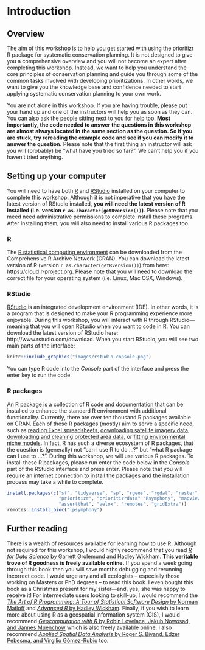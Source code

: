 # Introduction

## Overview {#overview}

The aim of this workshop is to help you get started with using the prioritizr R package for systematic conservation planning. It is not designed to give you a comprehensive overview and you will not become an expert after completing this workshop. Instead, we want to help you understand the core principles of conservation planning and guide you through some of the common tasks involved with developing prioritizations. In other words, we want to give you the knowledge base and confidence needed to start applying systematic conservation planning to your own work.

You are not alone in this workshop. If you are having trouble, please put your hand up and one of the instructors will help you as soon as they can. You can also ask the people sitting next to you for help too. **Most importantly, the code needed to answer the questions in this workshop are almost always located in the same section as the question. So if you are stuck, try rereading the example code and see if you can modify it to answer the question.** Please note that the first thing an instructor will ask you will (probably) be "what have you tried so far?". We can't help you if you haven't tried anything.

## Setting up your computer {#setup}

You will need to have both [R](https://www.r-project.org) and [RStudio](https://www.rstudio.com/) installed on your computer to complete this workshop. Although it is not imperative that you have the latest version of RStudio installed, **you will need the latest version of R installed (i.e. version `r as.character(getRversion())`)**. Please note that you meed need administrative permissions to complete install these programs. After installing them, you will also need to install various R packages too.

### R {#r}

The [R statistical computing environment](https://www.r-project.org) can be downloaded from the Comprehensive R Archive Network (CRAN). You can download the latest version of R (version `r as.character(getRversion())`) from here: https://cloud.r-project.org. Please note that you will need to download the correct file for your operating system (i.e. Linux, Mac OSX, Windows).

### RStudio {#rstudio}

[RStudio](https://www.rstudio.com) is an integrated development environment (IDE). In other words, it is a program that is designed to make your R programming experience more enjoyable. During this workshop, you will interact with R through RStudio---meaning that you will open RStudio when you want to code in R. You can download the latest version of RStudio here: http://www.rstudio.com/download. When you start RStudio, you will see two main parts of the interface:

```r
knitr::include_graphics("images/rstudio-console.png")
```

You can type R code into the _Console_ part of the interface and press the enter key to run the code.

### R packages {#r-packages}

An R package is a collection of R code and documentation that can be installed to enhance the standard R environment with additional functionality. Currently, there are over ten thousand R packages available on CRAN. Each of these R packages (mostly) aim to serve a specific need, such as [reading Excel spreadsheets](https://cran.r-project.org/web/packages/readxl/index.html), [downloading satellite imagery data](https://cran.r-project.org/web/packages/MODIStsp/index.html), [downloading and cleaning protected area data](https://cran.r-project.org/web/packages/wdpar/index.html), or [fitting environmental niche models](https://cran.r-project.org/web/packages/ENMeval/index.html). In fact, R has such a diverse ecosystem of R packages, that the question is (generally) not "can I use R to do ...?" but "what R package can I use to ...?". During this workshop, we will use various R packages. To install these R packages, please run enter the code below in the _Console_ part of the RStudio interface and press enter. Please note that you will require an internet connection to install the packages and the installation process may take a while to complete.

```r
install.packages(c("sf", "tidyverse", "sp", "rgeos", "rgdal", "raster", "units",
                   "prioritizr", "prioritizrdata" "Rsymphony", "mapview",
                   "assertthat", "velox", "remotes", "gridExtra"))
remotes::install_bioc("lpsymphony")
```

## Further reading {#further-reading}

There is a wealth of resources available for learning how to use R. Although not required for this workshop, I would highly recommend that you read [_R for Data Science_ by Garrett Grolemund and Hadley Wickham](https://r4ds.had.co.nz/). **This veritable trove of R goodness is freely available online.** If you spend a week going through this book then you will save months debugging and rerunning incorrect code. I would urge any and all ecologists -- especially those working on Masters or PhD degrees -- to read this book. I even bought this book as a Christmas present for my sister---and, yes, she was happy to receive it! For intermediate users looking to skill-up, I would recommend the [_The Art of R Programming: A Tour of Statistical Software Design_ by Norman Matloff](http://shop.oreilly.com/product/9781593273842.do) and [_Advanced R_ by Hadley Wickham](https://adv-r.hadley.nz/). Finally, if you wish to learn more about using R as a geospatial information system (GIS), I would recommend [_Geocomputation with R_ by Robin Lovelace, Jakub Nowosad, and Jannes Muenchow](https://geocompr.robinlovelace.net/) which is also freely available online. I also recommend [_Applied Spatial Data Analysis_ by Roger S. Bivand, Edzer Pebesma, and Virgilio Gómez-Rubio](https://www.springer.com/gp/book/9781461476177) too.
